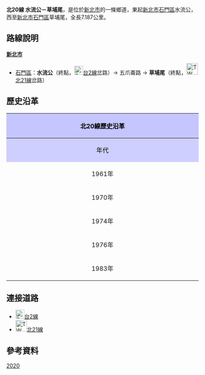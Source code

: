 {{Infobox TwRoad|
|Type=th
|Code=北20線
|Num=tp20
|Level=鄉道
|Length=7.187
|Start=[[新北市|新北市]][[石門區|石門區]]水流公
|End=新北市石門區草埔尾
}}
'''北20線 水流公－草埔尾'''，是位於[[新北市|新北市]]的一條鄉道，東起[[新北市|新北市]][[石門區|石門區]]水流公，西至[[新北市|新北市]][[石門區|石門區]]草埔尾，全長7.187公里。{{r|thb}}

== 路線說明 ==
;'''[[新北市|新北市]]'''
*[[石門區|石門區]]：'''水流公'''（終點，[[File:TW_PHW2.svg|23px]][[台2線|台2線]]岔路）→ 五爪崙路 → '''草埔尾'''（終點，[[File:TW_THWtp21.png|30px]][[北21線|北21線]]岔路）

== 歷史沿革 ==
{| class="wikitable" style="width: 100%"
! style="text-align:center; background:#C5C5FF; color:black" colspan=3 align=center | 北20線歷史沿革
|- 
! style="text-align:center; background:#CFCFFF; color:black" width="8%" | 年代 !! style="text-align:center; background:#D3D3FF; color:black" width="46%" | 本編號沿革 !! style="text-align:center; background:#D3D3FF; color:black" width="46%" | 本路線沿革
|- 
! 1961年{{r|gazette1966}}
| 時為'''福興－王稠湖'''線，里程2.054公里 || rowspan=4| 未修築或非公路
|-
! 1970年
| 因應北投、士林、內湖、南港、景美、木柵六鄉鎮合併至台北市，本線解編為空號。
|-
! 1974年
| 編為'''下奎柔山－下莊子'''線，里程1.400公里
|-
! 1976年{{r|gazette1976}}
| 改編為'''三重橋－磺山'''線，里程6.300Km，另有一支線[[Image:TW_THWtp20-1.png|30px]]北20-1線（'''中幅－大坪'''線，里程5.863公里）
|-
! 1983年
| colspan=2|本線改編為[[File:TW_THWtp27.png|30px]]'''[[北27線|北27線]]'''，原編號改編為'''水流公-草埔尾'''線，里程5.587Km，並同時改編原[[Image:TW_THWtp20-1.png|30px]]北20-1線為[[Image:TW_THWtp28-1.png|30px]][[北28線#北28-1線|北28-1線]]。
|}

== 連接道路 ==
*[[File:TW_PHW2.svg|23px]][[台2線|台2線]]
*[[File:TW_THWtp21.png|30px]][[北21線|北21線]]

== 參考資料 ==
{{reflist|refs=

<ref name="thb">{{cite web |url=http://spreadsheets.google.com/pub?key=0Avc0r7dng8JrdFF0YmRlSEl1dWhxVmJtR2hwZDFmcFE&gid=0 |title=臺北縣鄉道公路路線表 |accessdate=2010-11-01 |date=2010-07-19 |publisher=公路總局 |archive-date=2014-04-20 |archive-url=https://web.archive.org/web/20140420112137/https://spreadsheets.google.com/pub?key=0Avc0r7dng8JrdFF0YmRlSEl1dWhxVmJtR2hwZDFmcFE&gid=0 |dead-url=yes }}</ref>

<ref name="gazette1966">{{cite web |url=http://gaz.ncl.edu.tw/detail.jsp?sysid=E0921514 |title=公告臺灣省縣鄉道及專用公路路線里程表 |accessdate=2010-11-01 |date=1966-08-01 |work=政府公報資訊網 |publisher=臺灣省政府 |archive-date=2021-01-24 |archive-url=https://web.archive.org/web/20210124100834/https://gaz.ncl.edu.tw/detail.jsp?sysid=E0921514 |dead-url=yes }}</ref>

<ref name="gazette1976">{{cite web |url=http://gaz.ncl.edu.tw/detail.jsp?sysid=E0814166 |title=公告「65年度臺灣省公路資料統計表」 |accessdate=2010-11-01 |date=1977-09-09 |work=政府公報資訊網 |publisher=臺灣省政府 |archive-date=2021-01-24 |archive-url=https://web.archive.org/web/20210124163606/https://gaz.ncl.edu.tw/detail.jsp?sysid=E0814166 |dead-url=yes }}</ref>

}}
{{新北市鄉道}}

[[Category:新北市區道|2020]]